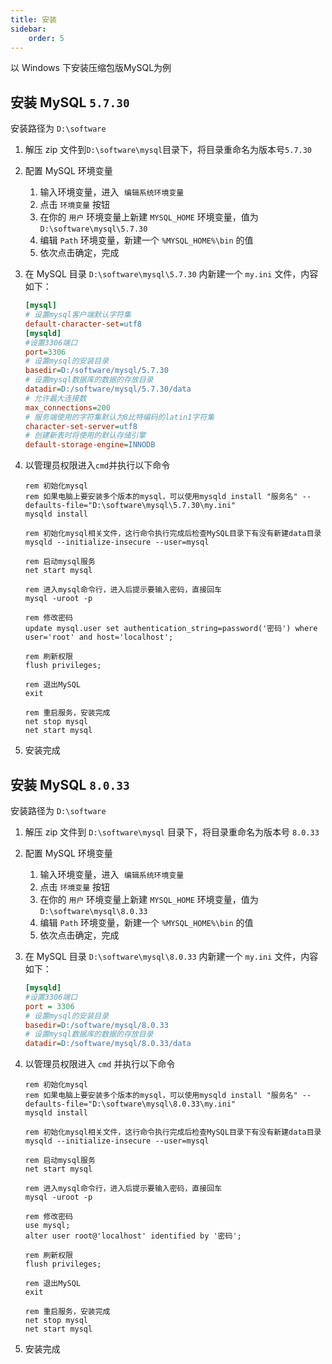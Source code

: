 ```yaml
---
title: 安装
sidebar:
    order: 5
---
```



以 Windows 下安装压缩包版MySQL为例

## 安装 MySQL `5.7.30`

安装路径为 `D:\software`

<Steps>

1. 解压 zip 文件到`D:\software\mysql`目录下，将目录重命名为版本号`5.7.30`

2. 配置 MySQL 环境变量

    <Steps>

    1. <Kbd linux="Win+q" /> 输入环境变量，进入 `编辑系统环境变量`
    2. 点击 `环境变量` 按钮
    3. 在你的 `用户` 环境变量上新建 `MYSQL_HOME` 环境变量，值为 `D:\software\mysql\5.7.30`
    4. 编辑 `Path` 环境变量，新建一个 `%MYSQL_HOME%\bin` 的值
    5. 依次点击确定，完成

    </Steps>

3. 在 MySQL 目录 `D:\software\mysql\5.7.30` 内新建一个 `my.ini` 文件，内容如下：

    ```ini
    [mysql]
    # 设置mysql客户端默认字符集
    default-character-set=utf8
    [mysqld]
    #设置3306端口
    port=3306
    # 设置mysql的安装目录
    basedir=D:/software/mysql/5.7.30
    # 设置mysql数据库的数据的存放目录
    datadir=D:/software/mysql/5.7.30/data
    # 允许最大连接数
    max_connections=200
    # 服务端使用的字符集默认为8比特编码的latin1字符集
    character-set-server=utf8
    # 创建新表时将使用的默认存储引擎
    default-storage-engine=INNODB
    ```

4. 以管理员权限进入`cmd`并执行以下命令

    ```batch
    rem 初始化mysql
    rem 如果电脑上要安装多个版本的mysql，可以使用mysqld install "服务名" --defaults-file="D:\software\mysql\5.7.30\my.ini"
    mysqld install

    rem 初始化mysql相关文件，这行命令执行完成后检查MySQL目录下有没有新建data目录
    mysqld --initialize-insecure --user=mysql

    rem 启动mysql服务
    net start mysql

    rem 进入mysql命令行，进入后提示要输入密码，直接回车
    mysql -uroot -p

    rem 修改密码
    update mysql.user set authentication_string=password('密码') where user='root' and host='localhost';

    rem 刷新权限
    flush privileges;

    rem 退出MySQL
    exit

    rem 重启服务，安装完成
    net stop mysql
    net start mysql
    ```

5. 安装完成

</Steps>

## 安装 MySQL `8.0.33`

安装路径为 `D:\software`

<Steps>

1. 解压 zip 文件到 `D:\software\mysql` 目录下，将目录重命名为版本号 `8.0.33`

2. 配置 MySQL 环境变量

    <Steps>

    1. <Kbd linux="Win+q" /> 输入环境变量，进入 `编辑系统环境变量`
    2. 点击 `环境变量` 按钮
    3. 在你的 `用户` 环境变量上新建 `MYSQL_HOME` 环境变量，值为 `D:\software\mysql\8.0.33`
    4. 编辑 `Path` 环境变量，新建一个 `%MYSQL_HOME%\bin` 的值
    5. 依次点击确定，完成

    </Steps>

3. 在 MySQL 目录 `D:\software\mysql\8.0.33` 内新建一个 `my.ini` 文件，内容如下：

    ```ini
    [mysqld]
    #设置3306端口
    port = 3306
    # 设置mysql的安装目录
    basedir=D:/software/mysql/8.0.33
    # 设置mysql数据库的数据的存放目录
    datadir=D:/software/mysql/8.0.33/data
    ```

4. 以管理员权限进入 `cmd` 并执行以下命令

    ```batch
    rem 初始化mysql
    rem 如果电脑上要安装多个版本的mysql，可以使用mysqld install "服务名" --defaults-file="D:\software\mysql\8.0.33\my.ini"
    mysqld install

    rem 初始化mysql相关文件，这行命令执行完成后检查MySQL目录下有没有新建data目录
    mysqld --initialize-insecure --user=mysql

    rem 启动mysql服务
    net start mysql

    rem 进入mysql命令行，进入后提示要输入密码，直接回车
    mysql -uroot -p

    rem 修改密码
    use mysql;
    alter user root@'localhost' identified by '密码';

    rem 刷新权限
    flush privileges;

    rem 退出MySQL
    exit

    rem 重启服务，安装完成
    net stop mysql
    net start mysql
    ```

5. 安装完成

</Steps>
